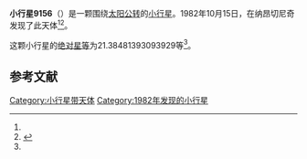 {{Infobox planet
| bgcolour = #FFFFC0
| name = 9156 Malanin
| symbol = 
| image = 
| caption = 
| discovery = yes
| discovery_ref = 
| discoverer = {{link-en|柳德米拉·瓦斯列娜·朱然勒娃|Lyudmila Vasilyevna Zhuravleva}}
| discovery_site = [[纳昂切尼奇|纳昂切尼奇]] 
| discovered = 1982年10月15日
| designations = yes
| mp_name = 
| named_after = 
| alt_names = 1982 TQ2/ 1982 VQ9 / 1985 PD1
| mp_category = [[主带小行星|主带小行星]]
| orbit_ref = <ref name="a">[http://ssd.jpl.nasa.gov/sbdb.cgi?sstr=9156 9156 Malanin] {{Wayback|url=http://ssd.jpl.nasa.gov/sbdb.cgi?sstr=9156 |date=20201124034607 }}，小行星數據庫瀏覽器（JPL Small-Body Database Browser）－[[美国国家航空航天局|美国国家航空航天局]]喷气推进实验室</ref>
| epoch = 2456400.5 (2013年4月18日更新)
| aphelion = {{convert|2.511644021964377|AU|km|3|abbr=on|lk=out}}
| perihelion = {{convert|1.85598391149612|AU|km|3|abbr=on}}
| semimajor = {{convert|2.183813966730249|AU|km|3|abbr=on}}
| eccentricity = 0.150118124
| period = 1178.750488 [[日|日]]<br />3.23[[儒略年|儒略年]]
| avg_speed = 
| inclination = 4.88738520572536
| asc_node = 320.6365127575188
| mean_anomaly = 
| arg_peri = 21.38481393093929
| satellites = 
| physical_characteristics = yes
| dimensions = 
| mass = 
| density = 
| surface_grav = 
| escape_velocity = 
| sidereal_day = 
| axial_tilt = 
| pole_ecliptic_lat = 
| pole_ecliptic_lon = 
| albedo = 
| temperatures= 
| temp_name1 = 
| mean_temp_1 = 
| max_temp_1 = 
| temp_name2 = 
| max_temp_2 = 
| spectral_type = 
| abs_magnitude = 21.38481393093929
}}

'''小行星9156'''（{{lang-en|9156 Malanin}}）是一颗围绕[[太阳|太阳]][[公转|公转]]的[[小行星|小行星]]。1982年10月15日，{{link-en|柳德米拉·瓦斯列娜·朱然勒娃|Lyudmila Vasilyevna Zhuravleva}}在纳昂切尼奇发现了此天体<ref name="a" /><ref>{{cite news|title=小行星列表|url=http://cfa-www.harvard.edu/iau/lists/NumberedMPs.txt|accessdate=2013-07-08|newspaper=哈佛大学|archive-date=2008-05-17|archive-url=https://web.archive.org/web/20080517010638/http://cfa-www.harvard.edu/iau/lists/NumberedMPs.txt|dead-url=no}}</ref>。

这颗小行星的[[绝对星等|绝对星等]]为21.38481393093929等<ref name="a" />。

==参考文献==
{{reflist}}
{{Minor Planet Number|[[小行星9155|小行星9155]]|[[小行星9157|小行星9157]]}}

{{小天体}}

[[Category:小行星带天体|Category:小行星带天体]]
[[Category:1982年发现的小行星|Category:1982年发现的小行星]]

{{asteroid-stub}}